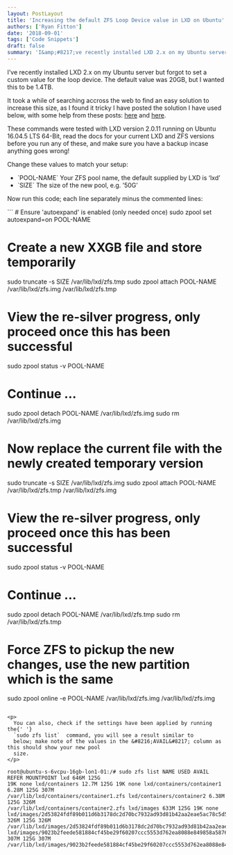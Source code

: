 ```yaml
---
layout: PostLayout
title: 'Increasing the default ZFS Loop Device value in LXD on Ubuntu'
authors: ['Ryan Fitton']
date: '2018-09-01'
tags: ['Code Snippets']
draft: false
summary: 'I&amp;#8217;ve recently installed LXD 2.x on my Ubuntu server but forgot to set a custom value for the loop device. The default value was 20GB, but I wanted this to be 1.4TB. It took a while of searching accross the web to find an easy solution to increase this size, as I found it tricky [&amp;hellip;]'
---
```


<p>I&#8217;ve recently installed LXD 2.x on my Ubuntu server but forgot to set a custom value for the loop device. The default value was 20GB, but I wanted this to be 1.4TB.</p>
<p>It took a while of searching accross the web to find an easy solution to increase this size, as I found it tricky I have posted the solution I have used below, with some help from these posts: <a href="https://github.com/lxc/lxc/issues/1412">here</a> and <a href="https://gist.github.com/pfaffman/af2cc1588b47560cac6d8973e29755f1">here</a>.</p>
<p>These commands were tested with LXD version 2.0.11 running on Ubuntu 16.04.5 LTS 64-Bit, read the docs for your current LXD and ZFS versions before you run any of these, and make sure you have a backup incase anything goes wrong!</p>
<p>Change these values to match your setup:</p>
<ul>
<li>`POOL-NAME` Your ZFS pool name, the default supplied by LXD is &#8216;lxd&#8217;</li>
<li>`SIZE` The size of the new pool, e.g. &#8217;50G&#8217;</li>
</ul>
<p>Now run this code; each line separately minus the commented lines:</p>
```
# Ensure 'autoexpand' is enabled (only needed once)
sudo zpool set autoexpand=on POOL-NAME

# Create a new XXGB file and store temporarily

sudo truncate -s SIZE /var/lib/lxd/zfs.tmp
sudo zpool attach POOL-NAME /var/lib/lxd/zfs.img /var/lib/lxd/zfs.tmp

# View the re-silver progress, only proceed once this has been successful

sudo zpool status -v POOL-NAME

# Continue ...

sudo zpool detach POOL-NAME /var/lib/lxd/zfs.img
sudo rm /var/lib/lxd/zfs.img

# Now replace the current file with the newly created temporary version

sudo truncate -s SIZE /var/lib/lxd/zfs.img
sudo zpool attach POOL-NAME /var/lib/lxd/zfs.tmp /var/lib/lxd/zfs.img

# View the re-silver progress, only proceed once this has been successful

sudo zpool status -v POOL-NAME

# Continue ...

sudo zpool detach POOL-NAME /var/lib/lxd/zfs.tmp
sudo rm /var/lib/lxd/zfs.tmp

# Force ZFS to pickup the new changes, use the new partition which is the same

sudo zpool online -e POOL-NAME /var/lib/lxd/zfs.img /var/lib/lxd/zfs.img
```

<p>
  You can also, check if the settings have been applied by running the{' '}
  `sudo zfs list`  command, you will see a result similar to
  below; make note of the values in the &#8216;AVAIL&#8217; column as this should show your new pool
  size.
</p>
```
    root@ubuntu-s-6vcpu-16gb-lon1-01:/# sudo zfs list NAME USED AVAIL REFER MOUNTPOINT lxd 646M 125G
    19K none lxd/containers 12.7M 125G 19K none lxd/containers/container1 6.28M 125G 307M
    /var/lib/lxd/containers/container1.zfs lxd/containers/container2 6.38M 125G 326M
    /var/lib/lxd/containers/container2.zfs lxd/images 633M 125G 19K none
    lxd/images/2d53824fdf89b011d6b3178dc2d70bc7932ad93d81b42aa2eae5ac78c5d59e3a 326M 125G 326M
    /var/lib/lxd/images/2d53824fdf89b011d6b3178dc2d70bc7932ad93d81b42aa2eae5ac78c5d59e3a.zfs
    lxd/images/9023b2feede581884cf45be29f60207ccc5553d762ea8088e849858a58762f6b 307M 125G 307M
    /var/lib/lxd/images/9023b2feede581884cf45be29f60207ccc5553d762ea8088e849858a58762f6b.zfs
```
